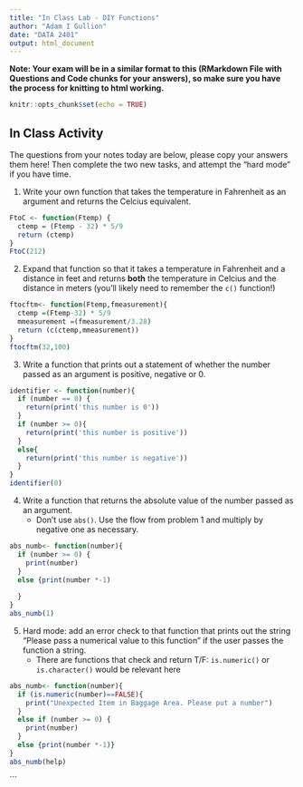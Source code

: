 ```yaml
---
title: "In Class Lab - DIY Functions"
author: "Adam I Gullion"
date: "DATA 2401"
output: html_document
---
```

**Note: Your exam will be in a similar format to this (RMarkdown File with Questions and Code chunks for your answers), so make sure you have the process for knitting to html working.** 

```r
knitr::opts_chunk$set(echo = TRUE)
```

## In Class Activity 
The questions from your notes today are below, please copy your answers them here! Then complete the two new tasks, and attempt the "hard mode" if you have time. 

1. Write your own function that takes the temperature in Fahrenheit as an argument and returns the Celcius equivalent. 

```r
FtoC <- function(Ftemp) {
  ctemp = (Ftemp - 32) * 5/9
  return (ctemp)
}
FtoC(212)
```

2. Expand that function so that it takes a temperature in Fahrenheit and a distance in feet and returns **both** the temperature in Celcius and the distance in meters (you'll likely need to remember the `c()` function!)


```r
ftocftm<- function(Ftemp,fmeasurement){
  ctemp =(Ftemp-32) * 5/9
  mmeasurement =(fmeasurement/3.28)
  return (c(ctemp,mmeasurement))
}
ftocftm(32,100)

```


3. Write a function that prints out a statement of whether the number passed as an argument is positive, negative or 0. 

```r
identifier <- function(number){
  if (number == 0) {
    return(print('this number is 0'))
  }
  if (number >= 0){
    return(print('this number is positive'))
  }
  else{
    return(print('this number is negative'))
  }
}
identifier(0)

```

4. Write a function that returns the absolute value of the number passed as an argument.
   + Don't use `abs()`. Use the flow from problem 1 and multiply by negative one as necessary. 
   
```r
abs_numb<- function(number){
  if (number >= 0) {
    print(number)
  }
  else {print(number *-1)
    
  }
}
abs_numb(1)
```

5. Hard mode: add an error check to that function that prints out the string "Please pass a numerical value to this function" if the user passes the function a string. 
   + There are functions that check and return T/F: `is.numeric()` or `is.character()` would be relevant here
   
```r
abs_numb<- function(number){
  if (is.numeric(number)==FALSE){
    print("Unexpected Item in Baggage Area. Please put a number")
  }  
  else if (number >= 0) {
    print(number)
  }
  else {print(number *-1)}
}
abs_numb(help)
```
   
   






```

